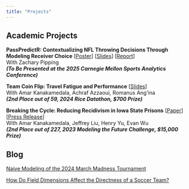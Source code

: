 ```yaml
---
title: "Projects"
---
```


## Academic Projects

**PassPredictR: Contextualizing NFL Throwing Decisions Through Modeling Receiver Choice** [[Poster](assets/QBReadR/PassPredictR_Poster.pdf)] [[Slides](assets/QBReadR/QBReadR_Slides.html#/title-slide)] [[Report](assets/QBReadR/PassPredictR_Report.html)] <br>
With Zachary Pipping <br>
***(To Be Presented at the 2025 Carnegie Mellon Sports Analytics Conference)***

**Team Coin Flip: Travel Fatigue and Performance** [[Slides](https://devpost.com/software/team-coin-flip-travel-fatigue-and-performance)] <br>
With Amar Kanakamedala, Achraf Azzaoui, Romanus Ang'ina <br>
***(2nd Place out of 59, 2024 Rice Datathon, $700 Prize)***

**Breaking the Cycle: Reducing Recidivism in Iowa State Prisons**
[[Paper](https://www.soa.org/49c692/globalassets/assets/files/static-pages/research/arch/2023/arch-2023-2-breaking-the-cycle-reducing-recidivism.pdf)][[Press Release](https://www.prnewswire.com/news-releases/the-actuarial-foundations-modeling-the-future-challenge-awards-fifteen-students-college-scholarships-301812259.html)] <br>
With Amar Kanakamedala, Jeffrey Liu, Henry Yu, Evan Wu <br>
***(2nd Place out of 227, 2023 Modeling the Future Challenge, $15,000 Prize)***

## Blog

[Naive Modeling of the 2024 March Madness Tournament](https://medium.com/@louzhou6/naive-modeling-of-the-2024-march-madness-tournament-7d99fdb82949)

[How Do Field Dimensions Affect the Directness of a Soccer Team?](https://medium.com/@louzhou6/how-do-field-dimensions-affect-the-directness-of-a-soccer-team-0fe555f94ead)